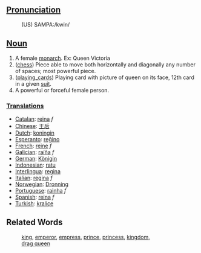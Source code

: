 ==[[Pronunciation]]==
:(US) SAMPA:/kwin/

==[[Noun]]==

# A female [[monarch]]. Ex: Queen Victoria
# ([[chess]]) Piece able to move both horizontally and diagonally any number of spaces; most powerful piece.
# ([[playing_cards]]) Playing card with picture of queen on its face, 12th card in a given [[suit]].
# A powerful or forceful female person.

===[[Translation]]s===
*[[Catalan]]: [[reina]] ''f''
*[[Chinese]]: [[王后]]
*[[Dutch]]: [[koningin]]
*[[Esperanto]]: [[reĝino]]
*[[French]]: [[reine]] ''f''
*[[Galician]]: [[raíña]] ''f''
*[[German]]: [[Königin]]
*[[Indonesian]]: [[ratu]]
*[[Interlingua]]: [[regina]]
*[[Italian]]: [[regina]] ''f''
*[[Norwegian]]: [[Dronning]]
*[[Portuguese]]: [[rainha]] ''f''
*[[Spanish]]: [[reina]] ''f''
*[[Turkish]]: [[kraliçe]]

==Related Words==
:[[king]], [[emperor]], [[empress]], [[prince]], [[princess]], [[kingdom]],
:[[drag queen]]
